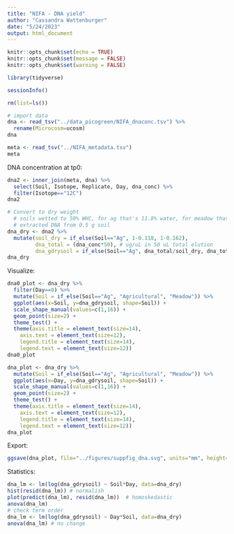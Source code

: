 ```yaml
---
title: "NIFA - DNA yield"
author: "Cassandra Wattenburger"
date: "5/24/2023"
output: html_document
---
```


```r
knitr::opts_chunk$set(echo = TRUE)
knitr::opts_chunk$set(message = FALSE)
knitr::opts_chunk$set(warning = FALSE)
```

```r
library(tidyverse)

sessionInfo()

rm(list=ls())
```

```r
# import data
dna <- read_tsv("../data_picogreen/NIFA_dnaconc.tsv") %>% 
  rename(Microcosm=ucosm)
dna

meta <- read_tsv("../NIFA_metadata.tsv")
meta
```

DNA concentration at tp0:

```r
dna2 <- inner_join(meta, dna) %>% 
  select(Soil, Isotope, Replicate, Day, dna_conc) %>% 
  filter(Isotope=="12C")
dna2

# Convert to dry weight
  # soils wetted to 50% WHC, for ag that's 11.8% water, for meadow that's 16.2% water
  # extracted DNA from 0.5 g soil
dna_dry <- dna2 %>% 
  mutate(soil_dry = if_else(Soil=="Ag", 1-0.118, 1-0.162),
         dna_total = (dna_conc*50), # ug/uL in 50 uL total elution
         dna_gdrysoil = if_else(Soil=="Ag", dna_total/soil_dry, dna_total/soil_dry)) # ug DNA per g dry weight soil
dna_dry
```

Visualize:

```r
dna0_plot <- dna_dry %>% 
  filter(Day==0) %>% 
  mutate(Soil = if_else(Soil=="Ag", "Agricultural", "Meadow")) %>% 
  ggplot(aes(x=Soil, y=dna_gdrysoil, shape=Soil)) +
  scale_shape_manual(values=c(1,16)) +
  geom_point(size=2) +
  theme_test() +
  theme(axis.title = element_text(size=14),
    axis.text = element_text(size=12),
    legend.title = element_text(size=14),
    legend.text = element_text(size=12))
dna0_plot

dna_plot <- dna_dry %>% 
  mutate(Soil = if_else(Soil=="Ag", "Agricultural", "Meadow")) %>% 
  ggplot(aes(x=Day, y=dna_gdrysoil, shape=Soil)) +
  scale_shape_manual(values=c(1,16)) +
  geom_point(size=2) +
  theme_test() +
  theme(axis.title = element_text(size=14),
    axis.text = element_text(size=12),
    legend.title = element_text(size=14),
    legend.text = element_text(size=12))
dna_plot
```

Export:

```r
ggsave(dna_plot, file="../figures/suppfig_dna.svg", units="mm", height=90, width=180, device="svg")
```

Statistics:

```r
dna_lm <- lm(log(dna_gdrysoil) ~ Soil*Day, data=dna_dry)
hist(resid(dna_lm)) # normalish
plot(predict(dna_lm), resid(dna_lm))  # homoskedastic
anova(dna_lm)
# check term order
dna_lm <- lm(log(dna_gdrysoil) ~ Day*Soil, data=dna_dry)
anova(dna_lm) # no change
```

